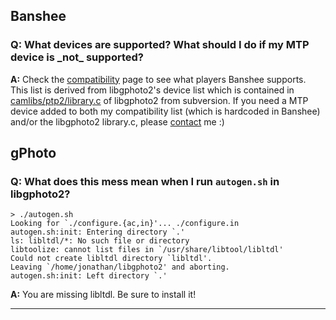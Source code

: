 ==Banshee==
===Q: What devices are supported?  What should I do if my MTP device is _not_ supported?===
'''A:''' Check the [[Projects/Open Source/Banshee/MTP/Compatibility|compatibility]] page to see what players Banshee supports.  This list is derived from libgphoto2's device list which is contained in [http://svn.sourceforge.net/viewcvs.cgi/*checkout*/gphoto/trunk/libgphoto2/camlibs/ptp2/library.c camlibs/ptp2/library.c] of libgphoto2 from subversion.  If you need a MTP device added to both my compatibility list (which is hardcoded in Banshee) and/or the libgphoto2 library.c, please [[Contact|contact]] me :)

==gPhoto==

===Q: What does this mess mean when I run <code>autogen.sh</code> in libgphoto2?===
 > ./autogen.sh
 Looking for `./configure.{ac,in}'... ./configure.in
 autogen.sh:init: Entering directory `.'
 ls: libltdl/*: No such file or directory
 libtoolize: cannot list files in `/usr/share/libtool/libltdl'
 Could not create libltdl directory `libltdl'.
 Leaving `/home/jonathan/libgphoto2' and aborting.
 autogen.sh:init: Left directory `.'
'''A:''' You are missing libltdl.  Be sure to install it!
----